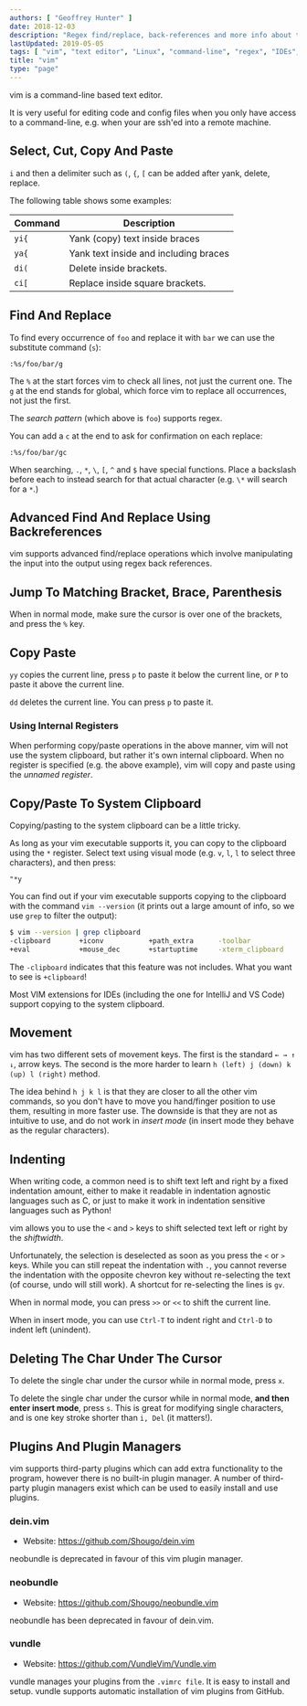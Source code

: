 ```yaml
---
authors: [ "Geoffrey Hunter" ]
date: 2018-12-03
description: "Regex find/replace, back-references and more info about the text-editor vim."
lastUpdated: 2019-05-05
tags: [ "vim", "text editor", "Linux", "command-line", "regex", "IDEs", "copy", "paste", "system clipboard", "yank", "indenting", "plugins" ]
title: "vim"
type: "page"
---
```



vim is a command-line based text editor.

It is very useful for editing code and config files when you only have access to a command-line, e.g. when your are ssh'ed into a remote machine.

## Select, Cut, Copy And Paste

`i` and then a delimiter such as `(`, `{`, `[` can be added after yank, delete, replace.

The following table shows some examples:

Command   | Description
----------|---------------------------------------------
`yi{`     | Yank (copy) text inside braces
`ya{`     | Yank text inside and including braces
`di(`     | Delete inside brackets.
`ci[`     | Replace inside square brackets.

## Find And Replace

To find every occurrence of `foo` and replace it with `bar` we can use the substitute command (`s`):

```text
:%s/foo/bar/g
```

The `%` at the start forces vim to check all lines, not just the current one. The `g` at the end stands for global, which force vim to replace all occurrences, not just the first.

The _search pattern_ (which above is `foo`) supports regex. 

You can add a `c` at the end to ask for confirmation on each replace:

```text
:%s/foo/bar/gc
```

When searching, `.`, `*`, `\`, `[`, `^` and `$` have special functions. Place a backslash before each to instead search for that actual character (e.g. `\*` will search for a `*`.)

## Advanced Find And Replace Using Backreferences

vim supports advanced find/replace operations which involve manipulating the input into the output using regex back references.

## Jump To Matching Bracket, Brace, Parenthesis

When in normal mode, make sure the cursor is over one of the brackets, and press the `%` key.

## Copy Paste

`yy` copies the current line, press `p` to paste it below the current line, or `P` to paste it above the current line.

`dd` deletes the current line. You can press `p` to paste it.

### Using Internal Registers

When performing copy/paste operations in the above manner, vim will not use the system clipboard, but rather it's own internal clipboard. When no register is specified (e.g. the above example), vim will copy and paste using the _unnamed register_.

## Copy/Paste To System Clipboard

Copying/pasting to the system clipboard can be a little tricky.

As long as your vim executable supports it, you can copy to the clipboard using the `*` register. Select text using visual mode (e.g. `v`, `l`, `l` to select three characters), and then press:

```text
"*y
```

You can find out if your vim executable supports copying to the clipboard with the command `vim --version` (it prints out a large amount of info, so we use `grep` to filter the output):

```sh
$ vim --version | grep clipboard
-clipboard       +iconv           +path_extra      -toolbar
+eval            +mouse_dec       +startuptime     -xterm_clipboard
```

The `-clipboard` indicates that this feature was not includes. What you want to see is `+clipboard`!

<Aside type="note">
Most VIM extensions for IDEs (including the one for IntelliJ and VS Code) support copying to the system clipboard.
</Aside>

## Movement

vim has two different sets of movement keys. The first is the standard `← → ↑ ↓`,  arrow keys. The second is the more harder to learn `h (left) j (down) k (up) l (right)` method.

The idea behind `h j k l` is that they are closer to all the other vim commands, so you don't have to move you hand/finger position to use them, resulting in more faster use. The downside is that they are not as intuitive to use, and do not work in _insert mode_ (in insert mode they behave as the regular characters).

## Indenting

When writing code, a common need is to shift text left and right by a fixed indentation amount, either to make it readable in indentation agnostic languages such as C, or just to make it work in indentation sensitive languages such as Python!

vim allows you to use the `<` and `>` keys to shift selected text left or right by the _shiftwidth_.

Unfortunately, the selection is deselected as soon as you press the `<` or `>` keys. While you can still repeat the indentation with `.`,  you cannot reverse the indentation with the opposite chevron key without re-selecting the text (of course, undo will still work). A shortcut for re-selecting the lines is `gv`.

When in normal mode, you can press `>>` or `<<` to shift the current line.

When in insert mode, you can use `Ctrl-T` to indent right and `Ctrl-D` to indent left (unindent).

## Deleting The Char Under The Cursor

To delete the single char under the cursor while in normal mode, press `x`.

To delete the single char under the cursor while in normal mode, **and then enter insert mode**, press `s`. This is great for modifying single characters, and is one key stroke shorter than `i, Del` (it matters!).

## Plugins And Plugin Managers

vim supports third-party plugins which can add extra functionality to the program, however there is no built-in plugin manager. A number of third-party plugin managers exist which can be used to easily install and use plugins.

### dein.vim

* Website: https://github.com/Shougo/dein.vim

neobundle is deprecated in favour of this vim plugin manager.

### neobundle

* Website: https://github.com/Shougo/neobundle.vim

neobundle has been deprecated in favour of dein.vim.

### vundle

* Website: https://github.com/VundleVim/Vundle.vim

vundle manages your plugins from the `.vimrc file`. It is easy to install and setup. vundle supports automatic installation of vim plugins from GitHub.